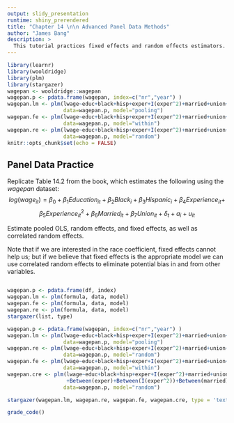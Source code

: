 ```yaml
---
output: slidy_presentation
runtime: shiny_prerendered
title: "Chapter 14 \n\n Advanced Panel Data Methods"
author: "James Bang"
description: >
  This tutorial practices fixed effects and random effects estimators.
---
```


```r
library(learnr)
library(wooldridge)
library(plm)
library(stargazer)
wagepan <- wooldridge::wagepan
wagepan.p <- pdata.frame(wagepan, index=c("nr","year") )
wagepan.lm <- plm(lwage~educ+black+hisp+exper+I(exper^2)+married+union+factor(year), 
                  data=wagepan.p, model="pooling")
wagepan.fe <- plm(lwage~educ+black+hisp+exper+I(exper^2)+married+union+factor(year), 
                  data=wagepan.p, model="within")
wagepan.re <- plm(lwage~educ+black+hisp+exper+I(exper^2)+married+union+factor(year), 
                  data=wagepan.p, model="random")
knitr::opts_chunk$set(echo = FALSE)
```

## Panel Data Practice

Replicate Table 14.2 from the book, which estimates the following using the $wagepan$ dataset: 
$$log(wage_{it}) = \beta_0 + \beta_1Education_{it} + \beta_2Black_i + \beta_3Hispanic_i + \beta_4Experience_{it} + $$
$$\beta_5Experience_{it}^2 + \beta_6Married_{it} + \beta_7Union_{it} + \delta_t + a_i + u_{it}$$ 

Estimate pooled OLS, random effects, and fixed effects, as well as correlated random effects.

Note that if we are interested in the race coefficient, fixed effects cannot help us; but if we believe that fixed effects is the appropriate model we can use correlated random effects to eliminate potential bias in and from other variables. 

```r

```

```r
wagepan.p <- pdata.frame(df, index)
wagepan.lm <- plm(formula, data, model)
wagepan.fe <- plm(formula, data, model)
wagepan.re <- plm(formula, data, model)
stargazer(list, type)
```

```r
wagepan.p <- pdata.frame(wagepan, index=c("nr","year") )
wagepan.lm <- plm(lwage~educ+black+hisp+exper+I(exper^2)+married+union+factor(year), 
                  data=wagepan.p, model="pooling")
wagepan.re <- plm(lwage~educ+black+hisp+exper+I(exper^2)+married+union+factor(year), 
                  data=wagepan.p, model="random")
wagepan.fe <- plm(lwage~educ+black+hisp+exper+I(exper^2)+married+union+factor(year), 
                  data=wagepan.p, model="within")
wagepan.cre <- plm(lwage~educ+black+hisp+exper+I(exper^2)+married+union+factor(year)
                   +Between(exper)+Between(I(exper^2))+Between(married)+Between(union), 
                  data=wagepan.p, model="random")

stargazer(wagepan.lm, wagepan.re, wagepan.fe, wagepan.cre, type = 'text')
```

```r
grade_code()
```

